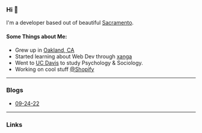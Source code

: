 ### Hi 🫡

I'm a developer based out of beautiful [Sacramento](https://www.google.com/maps/place/Sacramento,+CA/@38.5616505,-121.582995,11z/data=!3m1!4b1!4m5!3m4!1s0x809ac672b28397f9:0x921f6aaa74197fdb!8m2!3d38.5815719!4d-121.4943996).

#### Some Things about Me:

- Grew up in [Oakland, CA](https://www.google.com/maps/place/Oakland,+CA/data=!4m2!3m1!1s0x80857d8b28aaed03:0x71b415d535759367?sa=X&ved=2ahUKEwjn28H-k-H5AhVZDkQIHY8hD9gQ8gF6BQiQARAB)
- Started learning about Web Dev through [xanga](https://xanga.com)
- Went to [UC Davis](https://www.ucdavis.edu/) to study Psychology & Sociology.
- Working on cool stuff [@Shopify](https://www.shopify.com/)

---

### Blogs

- [09-24-22](/blog/092422)

---

### Links

